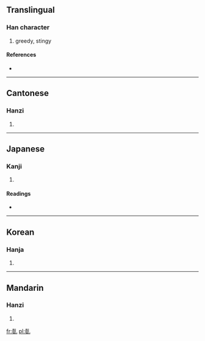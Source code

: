 ==Translingual==

===Han character===
{{Han char|rn=5|rad=乙|as=12|sn=13|four=4211<sub>0</sub>|canj=土廿山 (GTU)}}

# greedy, stingy

====References====
* {{Han ref|kx=0085.020|dkj=00216|dj=0173.100|hdz=10057.080|uh=4E84|ud=20100|bh=DCB2|bd=56498}}

----

==Cantonese==

===Hanzi===
{{yue-hanzi|jyut=|y=yi4}}

# {{defn|Cantonese|sort=乙12}}

----

==Japanese==

===Kanji===
{{ja-kanji|grade=|rs=乙12}}

# {{defn|Japanese|sort=乙12}}

====Readings====
* {{ja-readings|on=[[い]] (i)|kun=[[むさぼる]] (musaboru)}}

----

==Korean==

===Hanja===
{{ko-hanja|hangeul=(탐할)의|rv=ui|mr=ŭi}}

# {{defn|Korean|sort=乙12}}

----

==Mandarin==

===Hanzi===
{{cmn-hanzi|pin=[[yì]] ([[yi4]])|wg=i<sup>4</sup>}}

# {{defn|Mandarin|sort=乙12}}

[[fr:亄]]
[[pl:亄]]